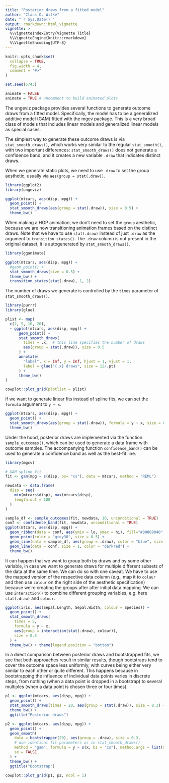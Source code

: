 ```yaml
---
title: "Posterior draws from a fitted model"
author: "Claus O. Wilke"
date: "`r Sys.Date()`"
output: rmarkdown::html_vignette
vignette: >
  %\VignetteIndexEntry{Vignette Title}
  %\VignetteEngine{knitr::rmarkdown}
  %\VignetteEncoding{UTF-8}
---
```


```r
knitr::opts_chunk$set(
  collapse = TRUE,
  fig.width = 4,
  comment = "#>"
)

set.seed(5743)

animate = FALSE
animate = TRUE # uncomment to build animated plots
```


The ungeviz package provides several functions to generate outcome draws from a fitted model. Specifically, the model has to be a generalized additive model (GAM) fitted with the mgcv package. This is a very broad class of models that includes linear models and generalized linear models as special cases.

The simplest way to generate these outcome draws is via `stat_smooth_draws()`, which works very similar to the regular `stat_smooth()`, with two important differences: `stat_smooth_draws()` does not generate a confidence band, and it creates a new variable `.draw` that indicates distinct draws.

When we generate static plots, we need to use `.draw` to set the group aesthetic, usually via `aes(group = stat(.draw))`.

```r
library(ggplot2)
library(ungeviz)

ggplot(mtcars, aes(disp, mpg)) +
  geom_point() +
  stat_smooth_draws(aes(group = stat(.draw)), size = 0.5) +
  theme_bw()
```

When making a HOP animation, we don't need to set the `group` aesthetic, because we are now transitioning animation frames based on the distinct draws. Note that we have to use `stat(.draw)` instead of just `.draw` as the argument to `transition_states()`. The `.draw` column is not present in the original dataset, it is autogenerated by `stat_smooth_draws()`.

```r
library(gganimate)

ggplot(mtcars, aes(disp, mpg)) +
  #geom_point() +
  stat_smooth_draws(size = 0.5) +
  theme_bw() +
  transition_states(stat(.draw), 1, 2)
```


The number of draws we generate is controlled by the `times` parameter of `stat_smooth_draws()`.

```r
library(purrr)
library(glue)

plist <- map(
  c(2, 5, 10, 20),
  ~ ggplot(mtcars, aes(disp, mpg)) +
      geom_point() +
      stat_smooth_draws(
        times = .x,  # this line specifies the number of draws
        aes(group = stat(.draw)), size = 0.5
      ) +
      annotate(
        "label", x = Inf, y = Inf, hjust = 1, vjust = 1, 
        label = glue("{.x} draws", size = 12/.pt)
      ) +
      theme_bw()
)

cowplot::plot_grid(plotlist = plist)

```

If we want to generate linear fits instead of spline fits, we can set the `formula` argument to `y ~ x`.

```r
ggplot(mtcars, aes(disp, mpg)) +
  geom_point() +
  stat_smooth_draws(aes(group = stat(.draw)), formula = y ~ x, size = 0.5) +
  theme_bw()
```

Under the hood, posterior draws are implemented via the function `sample_outcomes()`, which can be used to generate a data frame with outcome samples. The accompanying function `confidence_band()` can be used to generate a confidence band as well as the best-fit line.

```r
library(mgcv)

# GAM spline fit
fit <- gam(mpg ~ s(disp, bs= "cs"), data = mtcars, method = "REML")

newdata <- data.frame(
  disp = seq(
    min(mtcars$disp), max(mtcars$disp),
    length.out = 100
  )
)

sample_df <- sample_outcomes(fit, newdata, 10, unconditional = TRUE)
conf <- confidence_band(fit, newdata, unconditional = TRUE)
ggplot(mtcars, aes(disp, mpg)) +
  geom_ribbon(data = conf, aes(ymin = lo, ymax = hi), fill="#80808040", color = NA) +
  geom_point(color = "grey30", size = 0.5) +
  geom_line(data = sample_df, aes(group = .draw), color = "blue", size = 0.3) +
  geom_line(data = conf, size = 1, color = "darkred") +
  theme_bw()

```

It can happen that we want to group both by draws and by some other variable, in case we want to generate draws for multiple different subsets of the data at the same time. We can do so with one caveat. We have to use the mapped version of the respective data column (e.g., map it to `colour` and then use `colour` on the right side of the aesthetic specification) because we're creating the groups after after initial data mapping. We can use `interaction()` to combine different grouping variables, e.g. here `stat(.draw)` and `colour`.

```r
ggplot(iris, aes(Sepal.Length, Sepal.Width, colour = Species)) +
  geom_point() +
  stat_smooth_draws(
    times = 5,
    formula = y ~ x,
    aes(group = interaction(stat(.draw), colour)),
    size = 0.5
  ) +
  theme_bw() + theme(legend.position = "bottom")
```


In a direct comparison between posterior draws and bootstrapped fits, we see that both approaches result in similar results, though bootstraps tend to cover the outcome space less uniformly, with curves being either very similar to each other or quite different. This happens because in bootstrapping the influence of individual data points varies in discrete steps, from nothing (when a data point is dropped in a bootstrap) to several multiples (when a data point is chosen three or four times).

```r
p1 <- ggplot(mtcars, aes(disp, mpg)) +
  geom_point() +
  stat_smooth_draws(times = 20, aes(group = stat(.draw)), size = 0.3) +
  theme_bw() +
  ggtitle("Posterior draws")

p2 <- ggplot(mtcars, aes(disp, mpg)) +
  geom_point() +
  geom_smooth(
    data = bootstrapper(20), aes(group = .draw), size = 0.3,
    # use identical fit parameters as in stat_smooth_draws()
    method = "gam", formula = y ~ s(x, bs = "cs"), method.args = list(method = "REML"),
    se = FALSE
  ) +
  theme_bw() +
  ggtitle("Bootstrap")

cowplot::plot_grid(p1, p2, ncol = 1)
```

